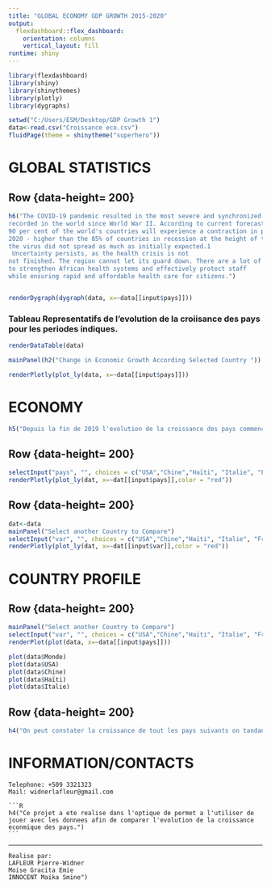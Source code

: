 ---
title: "GLOBAL ECONOMY GDP GROWTH 2015-2020"
output: 
  flexdashboard::flex_dashboard:
    orientation: columns
    vertical_layout: fill
runtime: shiny
---

```{r setup, include=FALSE}
library(flexdashboard)
library(shiny)
library(shinythemes)
library(plotly)
library(dygraphs)
```

```{r date}
setwd("C:/Users/ESM/Desktop/GDP Growth 1")
data<-read.csv("Croissance eco.csv")
fluidPage(theme = shinytheme("superhero"))
```


GLOBAL STATISTICS
==============


Row {data-height= 200}
-----------------------------------

```{r}
h6("The COVID-19 pandemic resulted in the most severe and synchronized decline in growth rates 
recorded in the world since World War II. According to current forecasts, more than 
90 per cent of the world's countries will experience a contraction in per capita gross domestic product (GDP) in 
2020 - higher than the 85% of countries in recession at the height of the Great Depression. In sub-Saharan Africa, the economic impact of the pandemic has been severe, although 
the virus did not spread as much as initially expected.1
 Uncertainty persists, as the health crisis is not 
not finished. The region cannot let its guard down. There are a lot of resources that need to be 
to strengthen African health systems and effectively protect staff 
while ensuring rapid and affordable health care for citizens.")


renderDygraph(dygraph(data, x=~data[[input$pays]]))
```

### Tableau Representatifs de l'evolution de la croiisance des pays pour les periodes indiques.

```{r}
renderDataTable(data)

mainPanel(h2("Change in Economic Growth According Selected Country "))

renderPlotly(plot_ly(data, x=~data[[input$pays]]))
```



ECONOMY
===========

```{r}
h5("Depuis la fin de 2019 l'evolution de la croissance des pays commence a diminuer. toutefois il n'ya pas d'autre explication que l'effet du pendemie affecte negativement li niveau de production des pays.")
```

Row {data-height= 200}
-------------------------------------------
```{r}
selectInput("pays", "", choices = c("USA","Chine","Haïti", "Italie", "France", "Espagne","Japon", "Canada"))
renderPlotly(plot_ly(dat, x=~dat[[input$pays]],color = "red"))
```


Row {data-height= 200}
-----------------------------------

```{r}
dat<-data
mainPanel("Select another Country to Compare")
selectInput("var", "", choices = c("USA","Chine","Haïti", "Italie", "France", "Espagne","Japon", "Canada"))
renderPlotly(plot_ly(dat, x=~dat[[input$var]],color = "red"))

```



COUNTRY PROFILE
===================
Row {data-height= 200}
----------------------------------

```{r}
mainPanel("Select another Country to Compare")
selectInput("var", "", choices = c("USA","Chine","Haïti", "Italie", "France", "Espagne","Japon", "Canada"))
renderPlot(plot(data, x=~data[[input$pays]]))
```

```{r}
plot(data$Monde)
plot(data$USA)
plot(data$Chine)
plot(data$Haïti)
plot(data$Italie)
```

Row {data-height= 200}
------------------------------------

```{r}
h4("On peut constater la croissance de tout les pays suivants on tandances a diminuer aucours de la 4e periode sois l'annes 2019")
```


INFORMATION/CONTACTS
===============

    Telephone: +509 3321323
    Mail: widnerlafleur@gmail.com
  
    ```{R}
    h4("Ce projet a ete realise dans l'optique de permet a l'utiliser de jouer avec les donnees afin de comparer l'evolution de la croissance econmique des pays.")
    ```

-------------------------------------
    Realise par:
    LAFLEUR Pierre-Widner
    Moise Gracita Emie
    INNOCENT Maika Smine")
    
    
  
